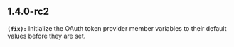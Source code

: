 ## 1.4.0-rc2
**`(fix):`** Initialize the OAuth token provider member variables to their default values before they are set.

